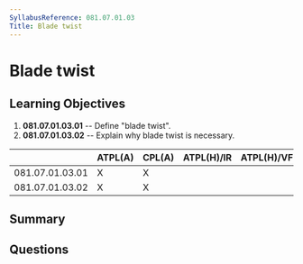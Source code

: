 ```yaml
---
SyllabusReference: 081.07.01.03
Title: Blade twist
---
```


# Blade twist

## Learning Objectives

1. **081.07.01.03.01** -- Define "blade twist".
2. **081.07.01.03.02** -- Explain why blade twist is necessary.

|                 | ATPL(A) | CPL(A) | ATPL(H)/IR | ATPL(H)/VFR | CPL(H) | IR  | CBIR(A) |
| --------------- | ------- | ------ | ---------- | ----------- | ------ | --- | ------- |
| 081.07.01.03.01 | X       | X      |            |             |        |     |         |
| 081.07.01.03.02 | X       | X      |            |             |        |     |         |

## Summary

## Questions
